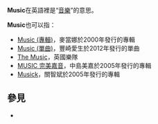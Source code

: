 '''Music'''在英語裡是“[[音樂|音樂]]”的意思。

'''Music'''也可以指：
*[[Music_(專輯)|Music (專輯)]]，麥當娜於2000年發行的專輯
*[[Music_(單曲)|Music (單曲)]]，豐崎愛生於2012年發行的單曲
*[[The_Music|The Music]]，英國樂隊
*[[MUSIC_完美嘉音|MUSIC 完美嘉音]]，中島美嘉於2005年發行的專輯
*[[Musick|Musick]]，關智斌於2005年發行的專輯

==參見==
*{{lookfrom|Music}}

{{Disambig|CAT=非中文名稱消歧義}}